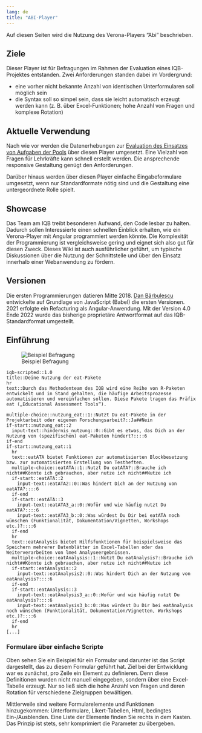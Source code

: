 ```yaml
---
lang: de
title: "ABI-Player"
---
```


Auf diesen Seiten wird die Nutzung des Verona-Players "Abi" beschrieben.

## Ziele

Dieser Player ist für Befragungen im Rahmen der Evaluation eines IQB-Projektes entstanden. Zwei Anforderungen standen dabei im Vordergrund:

* eine vorher nicht bekannte Anzahl von identischen Unterformularen soll möglich sein
* die Syntax soll so simpel sein, dass sie leicht automatisch erzeugt werden kann (z. B. über Excel-Funktionen; hohe Anzahl von Fragen und komplexe Rotation)

## Aktuelle Verwendung

Nach wie vor werden die Datenerhebungen zur [Evaluation des Einsatzes von Aufgaben der Pools](https://www.iqb.hu-berlin.de/abitur/evaluation/) über diesen Player umgesetzt. Eine Vielzahl von Fragen für Lehrkräfte kann schnell erstellt werden. Die ansprechende responsive Gestaltung genügt den Anforderungen.

Darüber hinaus werden über diesen Player einfache Eingabeformulare umgesetzt, wenn nur Standardformate nötig sind und die Gestaltung eine untergeordnete Rolle spielt.

## Showcase

Das Team am IQB treibt besonderen Aufwand, den Code lesbar zu halten. Dadurch sollen Interessierte einen schnellen Einblick erhalten, wie ein Verona-Player mit Angular programmiert werden könnte. Die Komplexität der Programmierung ist vergleichsweise gering und eignet sich also gut für diesen Zweck. Dieses Wiki ist auch ausführlicher geführt, um typische Diskussionen über die Nutzung der Schnittstelle und über den Einsatz innerhalb einer Webanwendung zu fördern.

## Versionen

Die ersten Programmierungen datieren Mitte 2018. [Dan Bărbulescu](https://github.com/dan-barbulescu-dev) entwickelte auf Grundlage von JavaScript (Babel) die ersten Versionen. 2021 erfolgte ein Refacturing als Angular-Anwendung. Mit der Version 4.0 Ende 2022 wurde das bisherige proprietäre Antwortformat auf das IQB-Standardformat umgestellt.

## Einführung

![Beispiel Befragung](https://user-images.githubusercontent.com/35293259/210256614-5ea9c40c-1e5e-482a-9f00-7020f652007e.png)

```.border
iqb-scripted::1.0
title::Deine Nutzung der eat-Pakete
hr
text::Durch das Methodenteam des IQB wird eine Reihe von R-Paketen entwickelt und in Stand gehalten, die häufige Arbeitsprozesse automatisieren und vereinfachen sollen. Diese Pakete tragen das Präfix eat („Educational Assessment Tools“).

multiple-choice::nutzung_eat::1::Nutzt Du eat-Pakete in der Projektarbeit oder eigenen Forschungsarbeit?::Ja##Nein
if-start::nutzung_eat::2
  input-text::hindernis_nutzung::0::Gibt es etwas, das Dich an der Nutzung von (spezifischen) eat-Paketen hindert?::::6
if-end
if-start::nutzung_eat::1
  hr
  text::eatATA bietet Funktionen zur automatisierten Blockbesetzung bzw. zur automatisierten Erstellung von Testheften. 
  multiple-choice::eatATA::1::Nutzt Du eatATA?::Brauche ich nicht##Könnte ich gebrauchen, aber nutze ich nicht##Nutze ich
  if-start::eatATA::2
    input-text::eatATA2::0::Was hindert Dich an der Nutzung von eatATA?::::6
  if-end
  if-start::eatATA::3
    input-text::eatATA3_a::0::Wofür und wie häufig nutzt Du eatATA?::::6
    input-text::eatATA3_b::0::Was würdest Du Dir bei eatATA noch wünschen (Funktionalität, Dokumentation/Vignetten, Workshops etc.)?::::6
  if-end
  hr
  text::eatAnalysis bietet Hilfsfunktionen für beispielsweise das Speichern mehrerer Datenblätter in Excel-Tabellen oder das Weiterverarbeiten von lme4 Analyseergebnissen.
  multiple-choice::eatAnalysis::1::Nutzt Du eatAnalysis?::Brauche ich nicht##Könnte ich gebrauchen, aber nutze ich nicht##Nutze ich
  if-start::eatAnalysis::2
    input-text::eatAnalysis2::0::Was hindert Dich an der Nutzung von eatAnalysis?::::6
  if-end
  if-start::eatAnalysis::3
    input-text::eatAnalysis3_a::0::Wofür und wie häufig nutzt Du eatAnalysis?::::6
    input-text::eatAnalysis3_b::0::Was würdest Du Dir bei eatAnalysis noch wünschen (Funktionalität, Dokumentation/Vignetten, Workshops etc.)?::::6
  if-end
  hr
[...]
```

### Formulare über einfache Scripte

Oben sehen Sie ein Beispiel für ein Formular und darunter ist das Script dargestellt, das zu diesem Formular geführt hat. Ziel bei der Entwicklung war es zunächst, pro Zeile ein Element zu definieren. Denn diese Definitionen wurden nicht manuell eingegeben, sondern über eine Excel-Tabelle erzeugt. Nur so ließ sich die hohe Anzahl von Fragen und deren Rotation für verschiedene Zielgruppen bewältigen.

Mittlerweile sind weitere Formularelemente und Funktionen hinzugekommen: Unterformulare, Likert-Tabellen, Html, bedingtes Ein-/Ausblenden. Eine Liste der Elemente finden Sie rechts in dem Kasten. Das Prinzip ist stets, sehr komprimiert die Parameter zu übergeben.